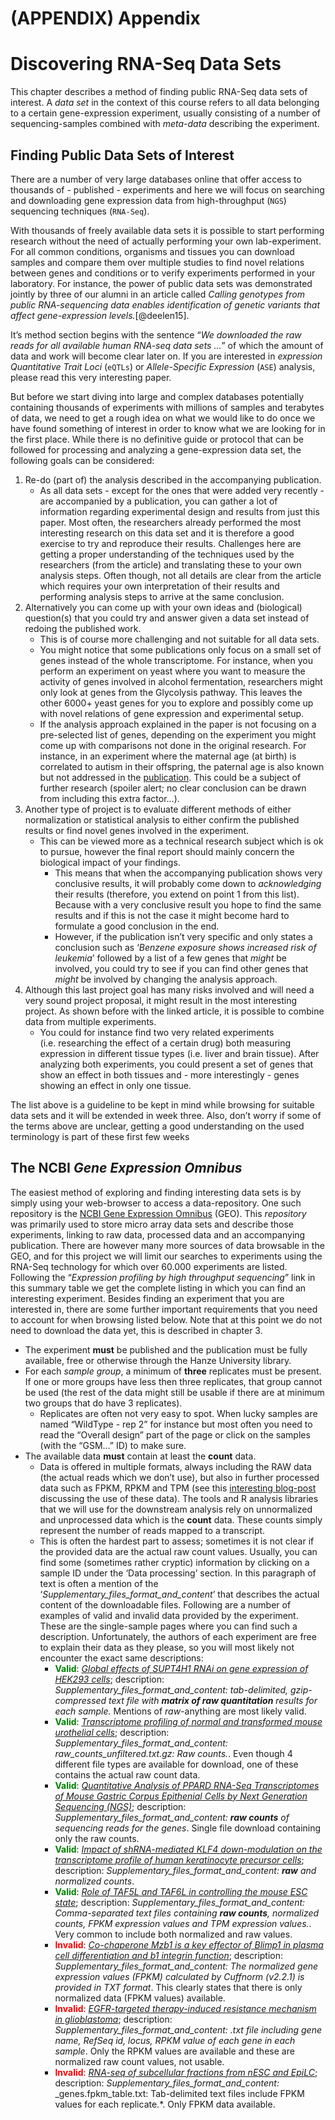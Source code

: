 # (APPENDIX) Appendix {-} 

# Discovering RNA-Seq Data Sets {#datasets}

This chapter describes a method of finding public RNA-Seq data sets of interest. A *data set* in the context of this course refers to all data belonging to a certain gene-expression experiment, usually consisting of a number of sequencing-samples combined with *meta-data* describing the experiment. 

## Finding Public Data Sets of Interest {#finding-public-data}

There are a number of very large databases online that offer access to thousands of - published - experiments and here we will focus on searching and downloading gene expression data from high-throughput (`NGS`) sequencing techniques (`RNA-Seq`).

With thousands of freely available data sets it is possible to start performing research without the need of actually performing your own lab-experiment. For all common conditions, organisms and tissues you can download samples and compare them over multiple studies to find novel relations between genes and conditions or to verify experiments performed in your laboratory. For instance, the power of public data sets was demonstrated jointly by three of our alumni in an article called *Calling genotypes from public RNA-sequencing data enables identification of genetic variants that affect gene-expression levels.*[@deelen15].

It's method section begins with the sentence "*We downloaded the raw reads for all available human RNA-seq data sets ...*" of which the amount of data and work will become clear later on. If you are interested in *expression Quantitative Trait Loci* (`eQTLs`) or *Allele-Specific Expression* (`ASE`) analysis, please read this very interesting paper.

But before we start diving into large and complex databases potentially containing thousands of experiments with millions of samples and terabytes of data, we need to get a rough idea on what we would like to do once we have found something of interest in order to know what we are looking for in the first place. While there is no definitive guide or protocol that can be followed for processing and analyzing a gene-expression data set, the following goals can be considered:

1. Re-do (part of) the analysis described in the accompanying publication.
    + As all data sets -  except for the ones that were added very recently - are accompanied by a publication, you can gather a lot of information regarding experimental design and results from just this paper. Most often, the researchers already performed the most interesting research on this data set and it is therefore a good exercise to try and reproduce their results. Challenges here are getting a proper understanding of the techniques used by the researchers (from the article) and translating these to your own analysis steps. Often though, not all details are clear from the article which requires your own interpretation of their results and performing analysis steps to arrive at the same conclusion.
2. Alternatively you can come up with your own ideas and (biological) question(s) that you could try and answer given a data set instead of redoing the published work.
    + This is of course more challenging and not suitable for all data sets.
    + You might notice that some publications only focus on a small set of genes instead of the whole transcriptome. For instance, when you perform an experiment on yeast where you want to measure the activity of genes involved in alcohol fermentation, researchers might only look at genes from the Glycolysis pathway. This leaves the other 6000+ yeast genes for you to explore and possibly come up with novel relations of gene expression and experimental setup.
    + If the analysis approach explained in the paper is not focusing on a pre-selected list of genes, depending on the experiment you might come up with comparisons not done in the original research. For instance, in an experiment where the maternal age (at birth) is correlated to autism in their offspring, the paternal age is also known but not addressed in the [publication](http://www.ncbi.nlm.nih.gov/geo/query/acc.cgi?acc=GSE25507). This could be a subject of further research (spoiler alert; no clear conclusion can be drawn from including this extra factor...).
3. Another type of project is to evaluate different methods of either normalization or statistical analysis to either confirm the published results or find novel genes involved in the experiment.
    + This can be viewed more as a technical research subject which is ok to pursue, however the final report should mainly concern the biological impact of your findings.
        - This means that when the accompanying publication shows very conclusive results, it will probably come down to *acknowledging* their results (therefore, you extend on point 1 from this list). Because with a very conclusive result you hope to find the same results and if this is not the case it might become hard to formulate a good conclusion in the end.
        - However, if the publication isn't very specific and only states a conclusion such as '*Benzene exposure shows increased risk of leukemia*' followed by a list of a few genes that *might* be involved, you could try to see if you can find other genes that *might* be involved by changing the analysis approach.
4. Although this last project goal has many risks involved and will need a very sound project proposal, it might result in the most interesting project. As shown before with the linked article, it is possible to combine data from multiple experiments.
    + You could for instance find two very related experiments (i.e. researching the effect of a certain drug) both measuring expression in different tissue types (i.e. liver and brain tissue). After analyzing both experiments, you could present a set of genes that show an effect in both tissues and - more interestingly - genes showing an effect in only one tissue.

The list above is a guideline to be kept in mind while browsing for suitable data sets and it will be extended in week three. Also, don't worry if some of the terms above are unclear, getting a good understanding on the used terminology is part of these first few weeks

## The NCBI *Gene Expression Omnibus* {#ncbi-geo}

The easiest method of exploring and finding interesting data sets is by simply using your web-browser to access a data-repository. One such repository is the [NCBI Gene Expression Omnibus](https://www.ncbi.nlm.nih.gov/geo/summary) (GEO). This *repository* was primarily used to store micro array data sets and describe those experiments, linking to raw data, processed data and an accompanying publication. There are however many more sources of data browsable in the GEO, and for this project we will limit our searches to experiments using the RNA-Seq technology for which over 60.000 experiments are listed. Following the "*Expression profiling by high throughput sequencing*" link in this summary table we get the complete listing in which you can find an interesting experiment. Besides finding an experiment that you are interested in, there are some further important requirements that you need to account for when browsing listed below. Note that at this point we do not need to download the data yet, this is described in chapter 3. 

* The experiment **must** be published and the publication must be fully available, free or otherwise through the Hanze University library.
* For each *sample group*, a minimum of **three** replicates must be present. If one or more groups have less then three replicates, that group cannot be used (the rest of the data might still be usable if there are at minimum two groups that do have 3 replicates).
  + Replicates are often not very easy to spot. When lucky samples are named "WildType - rep 2" for instance but most often you need to read the "Overall design" part of the page or click on the samples (with the "GSM..." ID) to make sure.
* The available data **must** contain at least the **count** data.
  + Data is offered in multiple formats, always including the RAW data (the actual reads which we don't use), but also in further processed data such as FPKM, RPKM and TPM (see this [interesting blog-post](https://haroldpimentel.wordpress.com/2014/05/08/what-the-fpkm-a-review-rna-seq-expression-units/) discussing the use of these data). The tools and R analysis libraries that we will use for the downstream analysis rely on unnormalized and unprocessed data which is the **count** data. These counts simply represent the number of reads mapped to a transcript.
  + This is often the hardest part to assess; sometimes it is not clear if the provided data are the actual raw count values. Usually, you can find some (sometimes rather cryptic) information by clicking on a sample ID under the 'Data processing' section. In this paragraph of text is often a mention of the '*Supplementary_files_format_and_content*' that describes the actual content of the downloadable files. Following are a number of examples of valid and invalid data provided by the experiment. These are the single-sample pages where you can find such a description. Unfortunately, the authors of each experiment are free to explain their data as they please, so you will most likely not encounter the exact same descriptions:
    - <span style="color: green;">**Valid**</span>: [*Global effects of SUPT4H1 RNAi on gene expression of HEK293 cells*](https://www.ncbi.nlm.nih.gov/geo/query/acc.cgi?acc=GSM3223408); description: *Supplementary_files_format_and_content: tab-delimited, gzip-compressed text file with **matrix of raw quantitation** results for each sample.* Mentions of *raw*-anything are most likely valid.
    - <span style="color: green;">**Valid**</span>: [*Transcriptome profiling of normal and transformed mouse urothelial cells*](https://www.ncbi.nlm.nih.gov/geo/query/acc.cgi?acc=GSM3014578); description: *Supplementary_files_format_and_content: raw_counts_unfiltered.txt.gz: Raw counts.*. Even though 4 different file types are available for download, one of these contains the actual raw count data.
    - <span style="color: green;">**Valid**</span>: [*Quantitative Analysis of PPARD RNA-Seq Transcriptomes of Mouse Gastric Corpus Epithenial Cells by Next Generation Sequencing (NGS)*](https://www.ncbi.nlm.nih.gov/geo/query/acc.cgi?acc=GSM3021001); description: *Supplementary_files_format_and_content: **raw counts** of sequencing reads for the genes*. Single file download containing only the raw counts.
    - <span style="color: green;">**Valid**</span>: [*Impact of shRNA-mediated KLF4 down-modulation on the transcriptome profile of human keratinocyte precursor cells*](https://www.ncbi.nlm.nih.gov/geo/query/acc.cgi?acc=GSM3039677); description: *Supplementary_files_format_and_content: **raw** and normalized counts*.
    - <span style="color: green;">**Valid**</span>: [*Role of TAF5L and TAF6L in controlling the mouse ESC state*](https://www.ncbi.nlm.nih.gov/geo/query/acc.cgi?acc=GSM3103304); description: *Supplementary_files_format_and_content: Comma-separated text files containing **raw counts**, normalized counts, FPKM expression values and TPM expression values.*. Very common to include both normalized and raw values.
    - <span style="color: red;">**Invalid**</span>: [*Co-chaperone Mzb1 is a key effector of Blimp1 in plasma cell differentiation and b1 integrin function*](https://www.ncbi.nlm.nih.gov/geo/query/acc.cgi?acc=GSM3318897); description: *Supplementary_files_format_and_content: The normalized gene expression values (FPKM) calculated by Cuffnorm (v2.2.1) is provided in TXT format*. This clearly states that there is only normalized data (FPKM values) available.
    - <span style="color: red;">**Invalid**</span>: [*EGFR-targeted therapy-induced resistance mechanism in glioblastoma*](https://www.ncbi.nlm.nih.gov/geo/query/acc.cgi?acc=GSM2909402); description: *Supplementary_files_format_and_content: .txt file including gene name, RefSeq id, locus, RPKM value of each gene in each sample*. Only the RPKM values are available and these are normalized raw count values, not usable.
    - <span style="color: red;">**Invalid**</span>: [*RNA-seq of subcellular fractions from nESC and EpiLC*](https://www.ncbi.nlm.nih.gov/geo/query/acc.cgi?acc=GSM2643080); description: *Supplementary_files_format_and_content: *_genes.fpkm_table.txt: Tab-delimited text files include FPKM values for each replicate.*. Only FPKM data available.